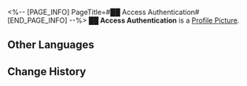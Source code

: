 <%-- [PAGE_INFO]
PageTitle=#██ Access Authentication#
[END_PAGE_INFO] --%>
{{Item Infobox
|id          = 140085
|image       = Item ██ Access Authentication.png
|type        = Mission Item
|invCategory = Missions
|rarity      = 3
|effect      = 
|description = A mysterious card used to access an unknown facility. Its corner has been chipped away and the letters on it have become unrecognizable. But when you hold it under the light at a certain angle, you can see the faint letters that read "██." ''"When you run your fingers past the incomprehensible letters, you can't help but think: maybe this card is one of those collector's edition things. Could it be that having all the cards can grant you the power to summon... that Aeon?"''
}}
'''██ Access Authentication''' is a [[Profile Picture]].

==Other Languages==
{{Other Languages
|en   = ██ Access Authentication
|zhs  = 「██」权限认证
|zht  = 「██」權限認證
|ja   = 「██」権限認証
|ko   = 「██」 권한 인증
|es   = Permiso de acceso - ██
|fr   = Authentification d'accès ██
|ru   = Аутентификация доступа к ██
|th   = บัตรรับรองสิทธิ์ของ "██"
|vi   = Chứng Nhận Quyền Hạn "██"
|de   = Zugangserlaubnis: ██
|id   = Kartu Akses "██"
|pt   = ██ Autenticação de Acesso
}}

==Change History==
{{Change History|1.0}}